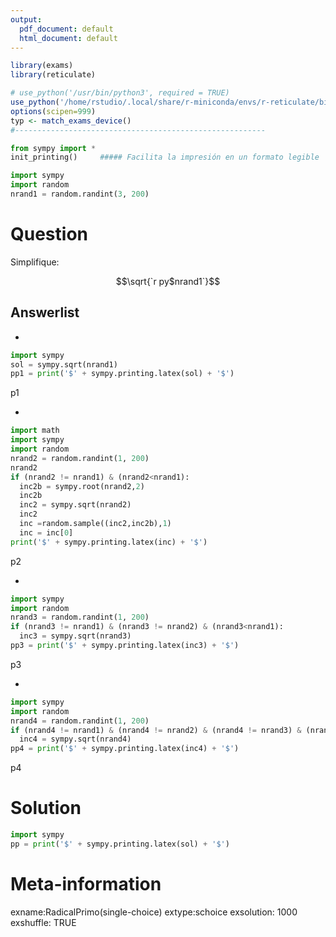 ```yaml
---
output:
  pdf_document: default
  html_document: default
---
```

```r
library(exams)
library(reticulate)

# use_python('/usr/bin/python3', required = TRUE)
use_python('/home/rstudio/.local/share/r-miniconda/envs/r-reticulate/bin/python', required = TRUE)
options(scipen=999)
typ <- match_exams_device()
#--------------------------------------------------------
```

```python
from sympy import *   
init_printing()     ##### Facilita la impresión en un formato legible
```

```python
import sympy
import random
nrand1 = random.randint(3, 200)
```

Question
========

Simplifique: 

$$\sqrt{`r py$nrand1`}$$


Answerlist
----------

*   
```python
import sympy
sol = sympy.sqrt(nrand1)
pp1 = print('$' + sympy.printing.latex(sol) + '$')
```
p1

*  
```python
import math
import sympy
import random 
nrand2 = random.randint(1, 200)
nrand2
if (nrand2 != nrand1) & (nrand2<nrand1):
  inc2b = sympy.root(nrand2,2)
  inc2b
  inc2 = sympy.sqrt(nrand2)
  inc2
  inc =random.sample((inc2,inc2b),1)
  inc = inc[0]
print('$' + sympy.printing.latex(inc) + '$')
```
p2

*  
```python
import sympy
import random
nrand3 = random.randint(1, 200)
if (nrand3 != nrand1) & (nrand3 != nrand2) & (nrand3<nrand1):
  inc3 = sympy.sqrt(nrand3)
pp3 = print('$' + sympy.printing.latex(inc3) + '$')
```
p3

*  
```python
import sympy
import random
nrand4 = random.randint(1, 200)
if (nrand4 != nrand1) & (nrand4 != nrand2) & (nrand4 != nrand3) & (nrand4<nrand1):
  inc4 = sympy.sqrt(nrand4)
pp4 = print('$' + sympy.printing.latex(inc4) + '$')
```
p4

Solution
========


```python
import sympy
pp = print('$' + sympy.printing.latex(sol) + '$')
``` 

Meta-information
================
exname:RadicalPrimo(single-choice)
extype:schoice
exsolution: 1000
exshuffle: TRUE